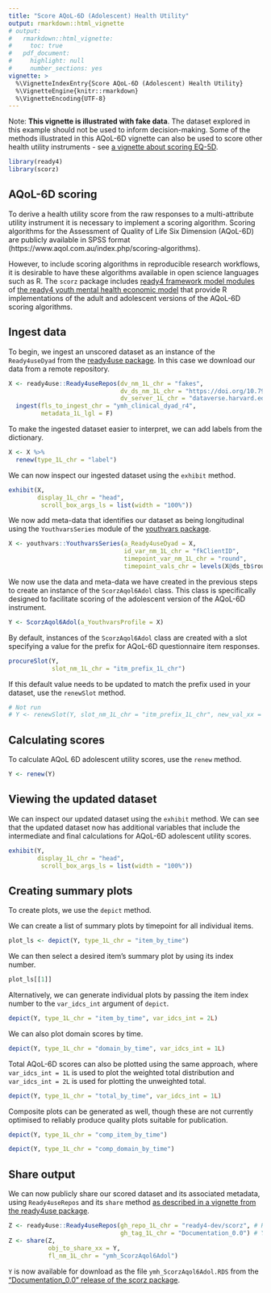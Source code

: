 ```yaml
---
title: "Score AQoL-6D (Adolescent) Health Utility"
output: rmarkdown::html_vignette
# output: 
#   rmarkdown::html_vignette:
#     toc: true
#   pdf_document:
#     highlight: null
#     number_sections: yes
vignette: >
  %\VignetteIndexEntry{Score AQoL-6D (Adolescent) Health Utility}
  %\VignetteEngine{knitr::rmarkdown}
  %\VignetteEncoding{UTF-8}
---
```


Note: **This vignette is illustrated with fake data**. The dataset explored in this example should not be used to inform decision-making. Some of the methods illustrated in this AQoL-6D vignette can also be used to score other health utility instruments - see [a vignette about scoring EQ-5D](https://ready4-dev.github.io/scorz/articles/V_02.html).

```r
library(ready4)
library(scorz)
```

## AQoL-6D scoring
To derive a health utility score from the raw responses to a multi-attribute utility instrument it is necessary to implement a scoring algorithm. Scoring algorithms for the Assessment of Quality of Life Six Dimension (AQoL-6D) are publicly available in SPSS format (https://www.aqol.com.au/index.php/scoring-algorithms). 

However, to include scoring algorithms in reproducible research workflows, it is desirable to have these algorithms available in open science languages such as R. The `scorz` package includes [ready4 framework model modules](https://www.ready4-dev.com/docs/framework/implementation/modularity/#ready4-model-modules) of [the ready4 youth mental health economic model](https://www.ready4-dev.com/docs/model/) that provide R implementations of the adult and adolescent versions of the AQoL-6D scoring algorithms. 

## Ingest data
To begin, we ingest an unscored dataset as an instance of the `Ready4useDyad` from the [ready4use package](https://ready4-dev.github.io/ready4use/). In this case we download our data from a remote repository.

```r
X <- ready4use::Ready4useRepos(dv_nm_1L_chr = "fakes",
                               dv_ds_nm_1L_chr = "https://doi.org/10.7910/DVN/W95KED",
                               dv_server_1L_chr = "dataverse.harvard.edu") %>%
  ingest(fls_to_ingest_chr = "ymh_clinical_dyad_r4",
         metadata_1L_lgl = F) 
```

To make the ingested dataset easier to interpret, we can add labels from the dictionary.

```r
X <- X %>%
  renew(type_1L_chr = "label")
```

We can now inspect our ingested dataset using the `exhibit` method.

```r
exhibit(X,
        display_1L_chr = "head",
         scroll_box_args_ls = list(width = "100%"))
```

We now add meta-data that identifies our dataset as being longitudinal using the `YouthvarsSeries` module of the [youthvars package](https://ready4-dev.github.io/youthvars/).

```r
X <- youthvars::YouthvarsSeries(a_Ready4useDyad = X,
                                id_var_nm_1L_chr = "fkClientID",
                                timepoint_var_nm_1L_chr = "round",
                                timepoint_vals_chr = levels(X@ds_tb$round))
```

We now use the data and meta-data we have created in the previous steps to create an instance of the `ScorzAqol6Adol` class. This class is specifically designed to facilitate scoring of the adolescent version of the AQoL-6D instrument.

```r
Y <- ScorzAqol6Adol(a_YouthvarsProfile = X)
```

By default, instances of the `ScorzAqol6Adol` class are created with a slot specifying a value for the prefix for AQoL-6D questionnaire item responses.

```r
procureSlot(Y,
            slot_nm_1L_chr = "itm_prefix_1L_chr")

```
If this default value needs to be updated to match the prefix used in your dataset, use the `renewSlot` method.

```r
# Not run
# Y <- renewSlot(Y, slot_nm_1L_chr = "itm_prefix_1L_chr", new_val_xx = "new_prefix")
```


## Calculating scores
To calculate AQoL 6D adolescent utility scores, use the `renew` method. 

```r
Y <- renew(Y)
```

## Viewing the updated dataset
We can inspect our updated dataset using the `exhibit` method. We can see that the updated dataset now has additional variables that include the intermediate and final calculations for AQoL-6D adolescent utility scores.

```r
exhibit(Y,
        display_1L_chr = "head",
         scroll_box_args_ls = list(width = "100%"))
```

## Creating summary plots
To create plots, we use the `depict` method.

We can create a list of summary plots by timepoint for all individual items.

```r
plot_ls <- depict(Y, type_1L_chr = "item_by_time")
```

We can then select a desired item's summary plot by using its index number.

```r
plot_ls[[1]]
```

Alternatively, we can generate individual plots by passing the item index number to the `var_idcs_int` argument of `depict`.

```r
depict(Y, type_1L_chr = "item_by_time", var_idcs_int = 2L)
```

We can also plot domain scores by time.

```r
depict(Y, type_1L_chr = "domain_by_time", var_idcs_int = 1L)
```

Total AQoL-6D scores can also be plotted using the same approach, where `var_idcs_int = 1L` is used to plot the weighted total distribution and `var_idcs_int = 2L` is used for plotting the unweighted total.

```r
depict(Y, type_1L_chr = "total_by_time", var_idcs_int = 1L)
```

Composite plots can be generated as well, though these are not currently optimised to reliably produce quality plots suitable for publication.

```r
depict(Y, type_1L_chr = "comp_item_by_time")
```

```r
depict(Y, type_1L_chr = "comp_domain_by_time")
```

## Share output
We can now publicly share our scored dataset and its associated metadata, using `Ready4useRepos` and its `share` method [as described in a vignette from the ready4use package](https://ready4-dev.github.io/ready4use/articles/V_01.html).

```r
Z <- ready4use::Ready4useRepos(gh_repo_1L_chr = "ready4-dev/scorz", # Replace with details of your repo.
                               gh_tag_1L_chr = "Documentation_0.0") # You must have write permissions.
Z <- share(Z,
           obj_to_share_xx = Y,
           fl_nm_1L_chr = "ymh_ScorzAqol6Adol")
```
`Y` is now available for download as the file `ymh_ScorzAqol6Adol.RDS` from the ["Documentation_0.0" release of the scorz package](https://github.com/ready4-dev/scorz/releases/tag/Documentation_0.0).

